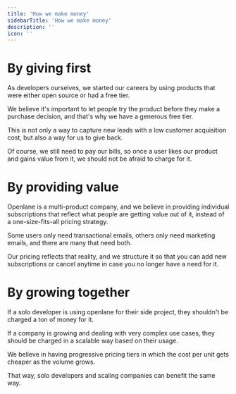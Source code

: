 ```yaml
---
title: 'How we make money'
sidebarTitle: 'How we make money'
description: ''
icon: ''
---
```

# By giving first
As developers ourselves, we started our careers by using products that were either open source or had a free tier.

We believe it's important to let people try the product before they make a purchase decision, and that's why we have a generous free tier.

This is not only a way to capture new leads with a low customer acquisition cost, but also a way for us to give back.

Of course, we still need to pay our bills, so once a user likes our product and gains value from it, we should not be afraid to charge for it.

# By providing value
Openlane is a multi-product company, and we believe in providing individual subscriptions that reflect what people are getting value out of it, instead of a one-size-fits-all pricing strategy.

Some users only need transactional emails, others only need marketing emails, and there are many that need both.

Our pricing reflects that reality, and we structure it so that you can add new subscriptions or cancel anytime in case you no longer have a need for it.

# By growing together
If a solo developer is using openlane for their side project, they shouldn't be charged a ton of money for it.

If a company is growing and dealing with very complex use cases, they should be charged in a scalable way based on their usage.

We believe in having progressive pricing tiers in which the cost per unit gets cheaper as the volume grows.

That way, solo developers and scaling companies can benefit the same way.